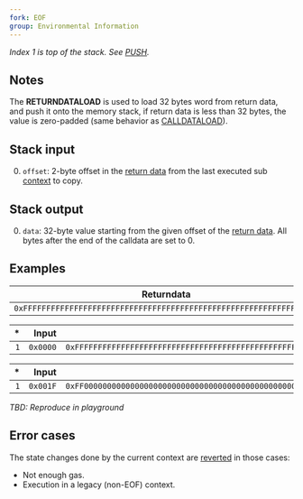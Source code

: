 ```yaml
---
fork: EOF
group: Environmental Information
---
```


*Index 1 is top of the stack. See [PUSH](/#60).*

## Notes

The **RETURNDATALOAD** is used to load 32 bytes word from return data, and push it onto the memory stack, if return data is less than 32 bytes, the value is zero-padded (same behavior as [CALLDATALOAD](/#35)).

## Stack input

0. `offset`: 2-byte offset in the [return data](/about) from the last executed sub [context](/about) to copy.

## Stack output

0. `data`: 32-byte value starting from the given offset of the [return data](/about). All bytes after the end of the calldata are set to 0.

## Examples

| Returndata |
|---------|
| `0xFFFFFFFFFFFFFFFFFFFFFFFFFFFFFFFFFFFFFFFFFFFFFFFFFFFFFFFFFFFFFFFF` |

| * | Input | Output |
|--:|------:|-------:|
| `1` | `0x0000` | `0xFFFFFFFFFFFFFFFFFFFFFFFFFFFFFFFFFFFFFFFFFFFFFFFFFFFFFFFFFFFFFFFF` |

| * | Input | Output |
|--:|------:|-------:|
| `1` | `0x001F` | `0xFF00000000000000000000000000000000000000000000000000000000000000` |

*TBD: Reproduce in playground*

## Error cases

The state changes done by the current context are [reverted](#FD) in those cases:
- Not enough gas.
- Execution in a legacy (non-EOF) context.
